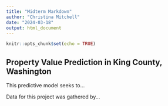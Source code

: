 ```yaml
---
title: "Midterm Markdown"
author: "Christina Mitchell"
date: "2024-03-18"
output: html_document
---
```


```r
knitr::opts_chunk$set(echo = TRUE)
```

## Property Value Prediction in King County, Washington 

This predictive model seeks to... 

Data for this project was gathered by... 




